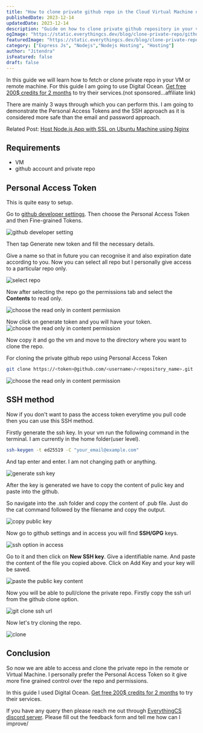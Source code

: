 ```yaml
---
title: "How to clone private github repo in the Cloud Virtual Machine or Remote Machine"
publishedDate: 2023-12-14
updatedDate: 2023-12-14
description: "Guide on how to clone private github repository in your vm or remote machine."
ogImage: "https://static.everythingcs.dev/blog/clone-private-repo/github-clone-private-repo-ssh-private-access-token.png"
featuredImage: "https://static.everythingcs.dev/blog/clone-private-repo/github-clone-private-repo-ssh-private-access-token.png"
category: ["Express Js", "Nodejs","Nodejs Hosting", "Hosting"]
author: "Jitendra"
isFeatured: false
draft: false
---
```


In this guide we will learn how to fetch or clone private repo in your VM or remote machine. For this guide I am going to use Digital Ocean. [Get free 200$ credits for 2 months](https://m.do.co/c/0437ceebb62f) to try their services.(not sponsored...affiliate link)

There are mainly 3 ways through which you can perform this. I am going to demonstrate the Personal Access Tokens and the SSH approach as it is considered more safe than the email and password approach.

Related Post: [Host Node.js App with SSL on Ubuntu Machine using Nginx](https://everythingcs.dev/blog/host-express-js-server-cloud-vps-ubuntu-nginx-ssl/)

## Requirements

- VM
- github account and private repo

## Personal Access Token

This is quite easy to setup.

Go to [github developer settings](https://github.com/settings/apps). Then choose the Personal Access Token and then Fine-grained Tokens.

<img src="https://static.everythingcs.dev/blog/clone-private-repo/gh-dev-setting.png" loading="lazy" alt="github developer setting" />

Then tap Generate new token and fill the necessary details.

Give a name so that in future you can recognise it and also expiration date according to you. Now you can select all repo but I personally give access to a particular repo only.

<img src="https://static.everythingcs.dev/blog/clone-private-repo/repo-access.png" loading="lazy" alt="select repo" />

Now after selecting the repo go the permissions tab and select the **Contents** to read only.

<img src="https://static.everythingcs.dev/blog/clone-private-repo/repo-content.png" loading="lazy" alt="choose the read only in content permission" />

Now click on generate token and you will have your token.
<img src="https://static.everythingcs.dev/blog/clone-private-repo/gh-pat.png" alt="choose the read only in content permission" loading="lazy" />

Now copy it and go the vm and move to the directory where you want to clone the repo.

For cloning the private github repo using Personal Access Token

<CodeContainer fileName="terminal">

```bash
git clone https://<token>@github.com/<username>/<repository_name>.git
```

</CodeContainer>

<img src="https://static.everythingcs.dev/blog/clone-private-repo/pat-method.png" alt="choose the read only in content permission" loading="lazy" />

## SSH method

Now if you don't want to pass the access token everytime you pull code then you can use this SSH method.

Firstly generate the ssh key. In your vm run the following command in the terminal. I am currently in the home folder(user level).

<CodeContainer fileName="terminal">

```bash
ssh-keygen -t ed25519 -C "your_email@example.com"
```

</CodeContainer>

And tap enter and enter. I am not changing path or anything.

<img src="https://static.everythingcs.dev/blog/clone-private-repo/ssh-gen.png" alt="generate ssh key" />

After the key is generated we have to copy the content of pulic key and paste into the github.

So navigate into the .ssh folder and copy the content of .pub file. Just do the cat command followed by the filename and copy the output.

<img src="https://static.everythingcs.dev/blog/clone-private-repo/copy-pub-content.png" alt="copy public key" />

Now go to github settings and in access you will find **SSH/GPG** keys.

<img src="https://static.everythingcs.dev/blog/clone-private-repo/ssh-keys.png" alt="ssh option in access" />

Go to it and then click on **New SSH key**. Give a identifiable name. And paste the content of the file you copied above. Click on Add Key and your key will be saved.

<img src="https://static.everythingcs.dev/blog/clone-private-repo/gh-add-new-ssh-key.png" alt="paste the public key content" />

Now you will be able to pull/clone the private repo. Firstly copy the ssh url from the github clone option.

<img src="https://static.everythingcs.dev/blog/clone-private-repo/git-clone-ssh.png" alt="git clone ssh url" />

Now let's try cloning the repo.

<img src="https://static.everythingcs.dev/blog/clone-private-repo/clone-ssh-method.png" alt="clone" />

## Conclusion

So now we are able to access and clone the private repo in the remote or Virtual Machine. I personally prefer the Personal Access Token so it give more fine grained control over the repo and permissions.

In this guide I used Digital Ocean. [Get free 200$ credits for 2 months](https://m.do.co/c/0437ceebb62f) to try their services.

If you have any query then please reach me out through [EverythingCS discord server](https://discord.gg/W3nubBNeXK). Please fill out the feedback form and tell me how can I improve/

